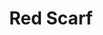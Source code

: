 ---
title: "Red Scarf"
meta_title: "Red Scarf craft"
description: "Craft de Red Scarf"
rank: "e"
draft: false
name: "Red Scarf"
recipe_img: "https://wiki.pokexgames.com/images/f/f0/Red_Scarf-2.png"
level: 14
craft_time: 120
result: 1
value_npc: 1
ingredients:
  - name: "Red Wing"
    quantity: 3
    item_img: "https://wiki.pokexgames.com/images/b/ba/Red_Wing.png"
    value_npc: 1
  - name: "Style Point"
    quantity: 200
    item_img: "https://wiki.pokexgames.com/images/e/e0/Style_point.png"
    value_npc: 1
---